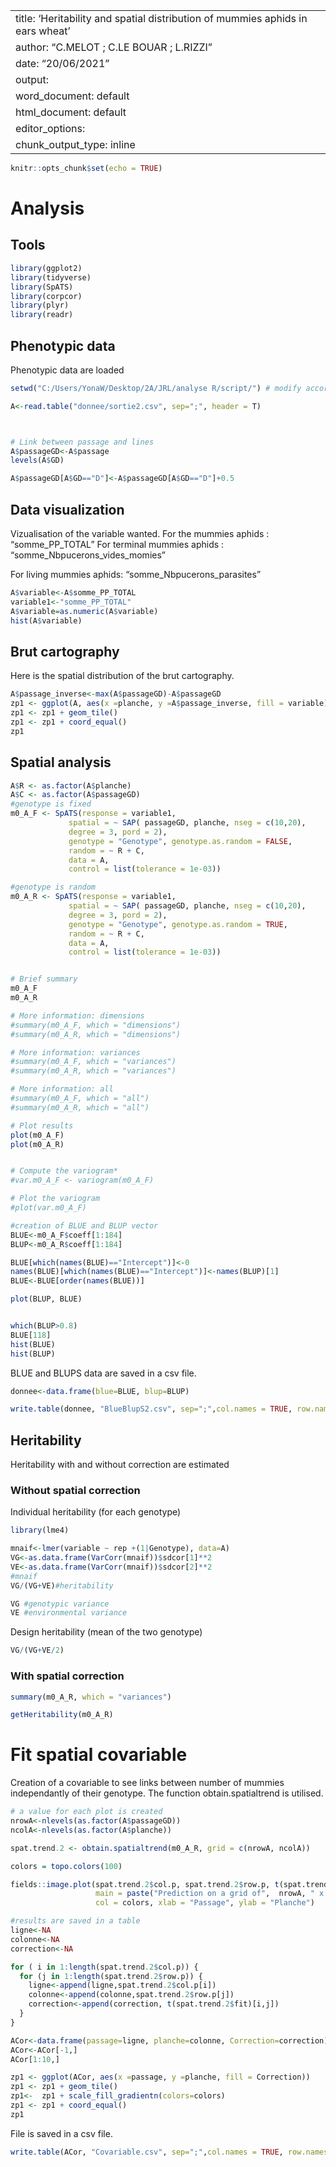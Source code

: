 
---
title: 'Heritability and spatial distribution of mummies aphids in ears wheat  '
author: "C.MELOT ; C.LE BOUAR ; L.RIZZI"
date: "20/06/2021"
output:
  word_document: default
  html_document: default
editor_options:
  chunk_output_type: inline
---

```{r setup, include=FALSE}
knitr::opts_chunk$set(echo = TRUE)
```

# Analysis

## Tools
```{r, echo=FALSE}
library(ggplot2)
library(tidyverse)
library(SpATS)
library(corpcor)
library(plyr)
library(readr)
```

## Phenotypic data
Phenotypic data are loaded
```{r}
setwd("C:/Users/YonaW/Desktop/2A/JRL/analyse R/script/") # modify according to the directory place

A<-read.table("donnee/sortie2.csv", sep=";", header = T)



# Link between passage and lines
A$passageGD<-A$passage
levels(A$GD)

A$passageGD[A$GD=="D"]<-A$passageGD[A$GD=="D"]+0.5

```

## Data visualization
Vizualisation of the variable wanted. 
For the mummies aphids : "somme_PP_TOTAL"
For terminal mummies aphids : "somme_Nbpucerons_vides_momies"

For living mummies aphids: "somme_Nbpucerons_parasites"

```{r}
A$variable<-A$somme_PP_TOTAL
variable1<-"somme_PP_TOTAL"
A$variable=as.numeric(A$variable)
hist(A$variable)
```

## Brut cartography 
 
Here is the spatial distribution of the brut cartography. 

```{r}
A$passage_inverse<-max(A$passageGD)-A$passageGD
zp1 <- ggplot(A, aes(x =planche, y =A$passage_inverse, fill = variable))
zp1 <- zp1 + geom_tile()
zp1 <- zp1 + coord_equal()
zp1

```

## Spatial analysis


```{r}
A$R <- as.factor(A$planche)
A$C <- as.factor(A$passageGD)
#genotype is fixed
m0_A_F <- SpATS(response = variable1, 
             spatial = ~ SAP( passageGD, planche, nseg = c(10,20), 
             degree = 3, pord = 2),
             genotype = "Genotype", genotype.as.random = FALSE,
             random = ~ R + C,
             data = A,
             control = list(tolerance = 1e-03))

#genotype is random
m0_A_R <- SpATS(response = variable1, 
             spatial = ~ SAP( passageGD, planche, nseg = c(10,20), 
             degree = 3, pord = 2),
             genotype = "Genotype", genotype.as.random = TRUE,
             random = ~ R + C,
             data = A,
             control = list(tolerance = 1e-03))


# Brief summary
m0_A_F
m0_A_R

# More information: dimensions
#summary(m0_A_F, which = "dimensions") 
#summary(m0_A_R, which = "dimensions") 

# More information: variances
#summary(m0_A_F, which = "variances")
#summary(m0_A_R, which = "variances")

# More information: all
#summary(m0_A_F, which = "all")
#summary(m0_A_R, which = "all")

# Plot results
plot(m0_A_F)
plot(m0_A_R)


# Compute the variogram*
#var.m0_A_F <- variogram(m0_A_F)

# Plot the variogram
#plot(var.m0_A_F)

#creation of BLUE and BLUP vector
BLUE<-m0_A_F$coeff[1:184]
BLUP<-m0_A_R$coeff[1:184]

BLUE[which(names(BLUE)=="Intercept")]<-0
names(BLUE)[which(names(BLUE)=="Intercept")]<-names(BLUP)[1]
BLUE<-BLUE[order(names(BLUE))]

plot(BLUP, BLUE)



```


```{r}
which(BLUP>0.8)
BLUE[118]
hist(BLUE)
hist(BLUP)

```

BLUE and BLUPS data are saved in a csv file. 
```{r}

donnee<-data.frame(blue=BLUE, blup=BLUP)

write.table(donnee, "BlueBlupS2.csv", sep=";",col.names = TRUE, row.names = TRUE)

```


## Heritability
Heritability with and without correction are estimated


### Without spatial correction
Individual heritability (for each genotype)

```{r}
library(lme4)

mnaif<-lmer(variable ~ rep +(1|Genotype), data=A)
VG<-as.data.frame(VarCorr(mnaif))$sdcor[1]**2
VE<-as.data.frame(VarCorr(mnaif))$sdcor[2]**2
#mnaif
VG/(VG+VE)#heritability

VG #genotypic variance
VE #environmental variance
```

Design heritability (mean of the two genotype)
```{r}
VG/(VG+VE/2)

```

### With spatial correction

```{r}
summary(m0_A_R, which = "variances")

getHeritability(m0_A_R)

```

# Fit spatial covariable

Creation of a covariable to see links between number of mummies independantly of their genotype. 
The function obtain.spatialtrend is utilised. 

```{r}
# a value for each plot is created
nrowA<-nlevels(as.factor(A$passageGD))
ncolA<-nlevels(as.factor(A$planche))

spat.trend.2 <- obtain.spatialtrend(m0_A_R, grid = c(nrowA, ncolA))

colors = topo.colors(100)

fields::image.plot(spat.trend.2$col.p, spat.trend.2$row.p, t(spat.trend.2$fit),
                   main = paste("Prediction on a grid of",  nrowA, " x ", ncolA),
                   col = colors, xlab = "Passage", ylab = "Planche")

#results are saved in a table
ligne<-NA
colonne<-NA
correction<-NA

for ( i in 1:length(spat.trend.2$col.p)) {
  for (j in 1:length(spat.trend.2$row.p)) {
    ligne<-append(ligne,spat.trend.2$col.p[i])
    colonne<-append(colonne,spat.trend.2$row.p[j])
    correction<-append(correction, t(spat.trend.2$fit)[i,j])
  }
}

ACor<-data.frame(passage=ligne, planche=colonne, Correction=correction) 
ACor<-ACor[-1,]
ACor[1:10,]

zp1 <- ggplot(ACor, aes(x =passage, y =planche, fill = Correction))
zp1 <- zp1 + geom_tile()
zp1<-  zp1 + scale_fill_gradientn(colors=colors)
zp1 <- zp1 + coord_equal()
zp1
```

File is saved in a csv file. 

```{r}
write.table(ACor, "Covariable.csv", sep=";",col.names = TRUE, row.names = FALSE)

```



